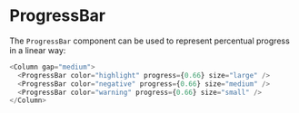 
# ProgressBar

The `ProgressBar` component can be used to represent percentual progress in a linear way:

<Column gap="medium">
  <ProgressBar color="highlight" progress={0.66} size="large" />
  <ProgressBar color="negative" progress={0.66} size="medium" />
  <ProgressBar color="warning" progress={0.66} size="small" />
</Column>

```js
<Column gap="medium">
  <ProgressBar color="highlight" progress={0.66} size="large" />
  <ProgressBar color="negative" progress={0.66} size="medium" />
  <ProgressBar color="warning" progress={0.66} size="small" />
</Column>
```
